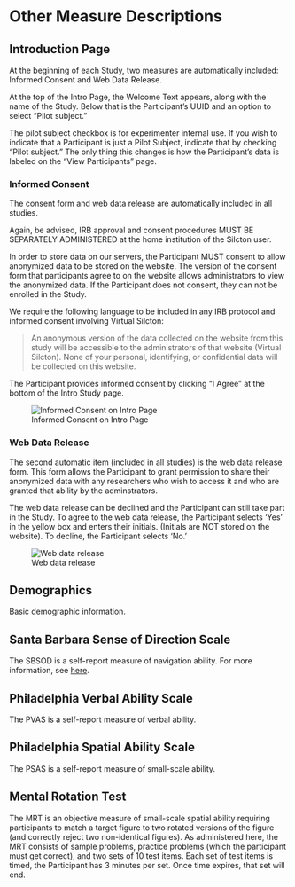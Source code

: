 # Other Measure Descriptions

## Introduction Page

At the beginning of each Study, two measures are automatically included: Informed Consent and Web Data Release. 

At the top of the Intro Page, the Welcome Text appears, along with the name of the Study. Below that is the Participant's UUID and an option to select "Pilot subject." 

The pilot subject checkbox is for experimenter internal use. If you wish to indicate that a Participant is just a Pilot Subject, indicate that by checking "Pilot subject." The only thing this changes is how the Participant's data is labeled on the "View Participants" page. 

### Informed Consent
The consent form and web data release are automatically included in all studies. 

Again, be advised, IRB approval and consent procedures MUST BE SEPARATELY ADMINISTERED at the home institution of the Silcton user. 

In order to store data on our servers, the Participant MUST consent to allow anonymized data to be stored on the website. The version of the consent form that participants agree to on the website allows administrators to view the anonymized data. If the Participant does not consent, they can not be enrolled in the Study. 

We require the following language to be included in any IRB protocol and informed consent involving Virtual Silcton: 

> An anonymous version of the data collected on the website from this study will be accessible to the
> administrators of that website (Virtual Silcton). None of your personal, identifying, or confidential
> data will be collected on this website.

The Participant provides informed consent by clicking "I Agree" at the bottom of the Intro Study page. 

![Informed Consent on Intro Page](./figs/Intro_Page_1.png)

### Web Data Release

The second automatic item (included in all studies) is the web data release form. This form allows the Participant to grant permission to share their anonymized data with any researchers who wish to access it and who are granted that ability by the adminstrators. 

The web data release can be declined and the Participant can still take part in the Study. To agree to the web data release, the Participant selects 'Yes' in the yellow box and enters their initials. (Initials are NOT stored on the website). To decline, the Participant selects 'No.'

![Web data release](./figs/Intro_Page_2.png)


## Demographics

Basic demographic information. 

## Santa Barbara Sense of Direction Scale

The SBSOD is a self-report measure of navigation ability. For more information, see [here](https://www.silc.northwestern.edu/santa-barbara-sense-of-direction-sbsod/).

## Philadelphia Verbal Ability Scale

The PVAS is a self-report measure of verbal ability. 

## Philadelphia Spatial Ability Scale

The PSAS is a self-report measure of small-scale ability. 

## Mental Rotation Test

The MRT is an objective measure of small-scale spatial ability requiring participants to match a target figure to two rotated versions of the figure (and correctly reject two non-identical figures). As administered here, the MRT consists of sample problems, practice problems (which the participant must get correct), and two sets of 10 test items. Each set of test items is timed, the Participant has 3 minutes per set. Once time expires, that set will end. 
